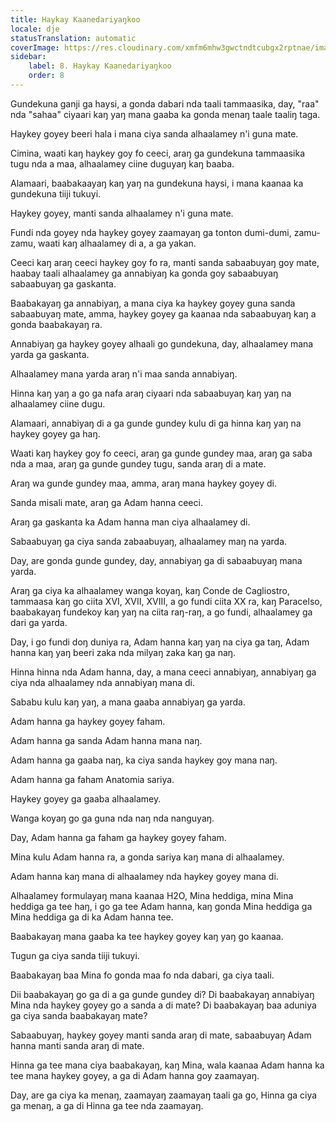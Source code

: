 ```yaml
---
title: Haykay Kaanedariyaŋkoo
locale: dje
statusTranslation: automatic
coverImage: https://res.cloudinary.com/xmfm6mhw3gwctndtcubgx2rptnae/image/upload/v1741354419/small_cover_la_gran_rebelion_28716e29d2.webp
sidebar:
    label: 8. Haykay Kaanedariyaŋkoo
    order: 8
---
```

Gundekuna ganji ga haysi, a gonda dabari nda taali tammaasika, day, "raa" nda "sahaa" ciyaari kaŋ yaŋ mana gaaba ka gonda menaŋ taale taaliŋ taga.

Haykey goyey beeri hala i mana ciya sanda alhaalamey n'i guna mate.

Cimina, waati kaŋ haykey goy fo ceeci, araŋ ga gundekuna tammaasika tugu nda a maa, alhaalamey ciine duguyaŋ kaŋ baaba.

Alamaari, baabakaayaŋ kaŋ yaŋ na gundekuna haysi, i mana kaanaa ka gundekuna tiiji tukuyi.

Haykey goyey, manti sanda alhaalamey n'i guna mate.

Fundi nda goyey nda haykey goyey zaamayaŋ ga tonton dumi-dumi, zamu-zamu, waati kaŋ alhaalamey di a, a ga yakan.

Ceeci kaŋ araŋ ceeci haykey goy fo ra, manti sanda sabaabuyaŋ goy mate, haabay taali alhaalamey ga annabiyaŋ ka gonda goy sabaabuyaŋ sabaabuyaŋ ga gaskanta.

Baabakayaŋ ga annabiyaŋ, a mana ciya ka haykey goyey guna sanda sabaabuyaŋ mate, amma, haykey goyey ga kaanaa nda sabaabuyaŋ kaŋ a gonda baabakayaŋ ra.

Annabiyaŋ ga haykey goyey alhaali go gundekuna, day, alhaalamey mana yarda ga gaskanta.

Alhaalamey mana yarda araŋ n'i maa sanda annabiyaŋ.

Hinna kaŋ yaŋ a go ga nafa araŋ ciyaari nda sabaabuyaŋ kaŋ yaŋ na alhaalamey ciine dugu.

Alamaari, annabiyaŋ di a ga gunde gundey kulu di ga hinna kaŋ yaŋ na haykey goyey ga haŋ.

Waati kaŋ haykey goy fo ceeci, araŋ ga gunde gundey maa, araŋ ga saba nda a maa, araŋ ga gunde gundey tugu, sanda araŋ di a mate.

Araŋ wa gunde gundey maa, amma, araŋ mana haykey goyey di.

Sanda misali mate, araŋ ga Adam hanna ceeci.

Araŋ ga gaskanta ka Adam hanna man ciya alhaalamey di.

Sabaabuyaŋ ga ciya sanda zabaabuyaŋ, alhaalamey maŋ na yarda.

Day, are gonda gunde gundey, day, annabiyaŋ ga di sabaabuyaŋ mana yarda.

Araŋ ga ciya ka alhaalamey wanga koyaŋ, kaŋ Conde de Cagliostro, tammaasa kaŋ go ciita XVI, XVII, XVIII, a go fundi ciita XX ra, kaŋ Paracelso, baabakayaŋ fundekoy kaŋ yaŋ na ciita raŋ-raŋ, a go fundi, alhaalamey ga dari ga yarda.

Day, i go fundi doŋ duniya ra, Adam hanna kaŋ yaŋ na ciya ga taŋ, Adam hanna kaŋ yaŋ beeri zaka nda milyaŋ zaka kaŋ ga naŋ.

Hinna hinna nda Adam hanna, day, a mana ceeci annabiyaŋ, annabiyaŋ ga ciya nda alhaalamey nda annabiyaŋ mana di.

Sababu kulu kaŋ yaŋ, a mana gaaba annabiyaŋ ga yarda.

Adam hanna ga haykey goyey faham.

Adam hanna ga sanda Adam hanna mana naŋ.

Adam hanna ga gaaba naŋ, ka ciya sanda haykey goy mana naŋ.

Adam hanna ga faham Anatomia sariya.

Haykey goyey ga gaaba alhaalamey.

Wanga koyaŋ go ga guna nda naŋ nda nanguyaŋ.

Day, Adam hanna ga faham ga haykey goyey faham.

Mina kulu Adam hanna ra, a gonda sariya kaŋ mana di alhaalamey.

Adam hanna kaŋ mana di alhaalamey nda haykey goyey mana di.

Alhaalamey formulayaŋ mana kaanaa H2O, Mina heddiga, mina Mina heddiga ga tee haŋ, i go ga tee Adam hanna, kaŋ gonda Mina heddiga ga Mina heddiga ga di ka Adam hanna tee.

Baabakayaŋ mana gaaba ka tee haykey goyey kaŋ yaŋ go kaanaa.

Tugun ga ciya sanda tiiji tukuyi.

Baabakayaŋ baa Mina fo gonda maa fo nda dabari, ga ciya taali.

Dii baabakayaŋ go ga di a ga gunde gundey di? Di baabakayaŋ annabiyaŋ Mina nda haykey goyey go a sanda a di mate? Di baabakayaŋ baa aduniya ga ciya sanda baabakayaŋ mate?

Sabaabuyaŋ, haykey goyey manti sanda araŋ di mate, sabaabuyaŋ Adam hanna manti sanda araŋ di mate.

Hinna ga tee mana ciya baabakayaŋ, kaŋ Mina, wala kaanaa Adam hanna ka tee mana haykey goyey, a ga di Adam hanna goy zaamayaŋ.

Day, are ga ciya ka menaŋ, zaamayaŋ zaamayaŋ taali ga go, Hinna ga ciya ga menaŋ, a ga di Hinna ga tee nda zaamayaŋ.
